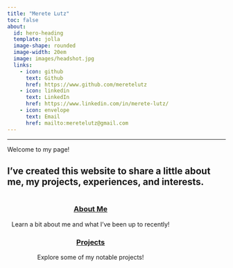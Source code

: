 ```yaml
---
title: "Merete Lutz"
toc: false
about:
  id: hero-heading
  template: jolla
  image-shape: rounded
  image-width: 20em
  image: images/headshot.jpg
  links:
    - icon: github
      text: Github
      href: https://www.github.com/meretelutz
    - icon: linkedin
      text: LinkedIn
      href: https://www.linkedin.com/in/merete-lutz/
    - icon: envelope
      text: Email
      href: mailto:meretelutz@gmail.com
---
```


---

Welcome to my page!

I've created this website to share a little about me, my projects, experiences, and interests. 
---

::: mainbox
::: {style="padding-left: 10px; padding-right: 10px; display: inline-block;"}
::: {layout-ncol="1"}
::: {style="text-align: center;"}
### [About Me](about.qmd)

Learn a bit about me and what I've been up to recently!
:::

::: {style="text-align: center;"}
### [Projects](projects.qmd)

Explore some of my notable projects!
:::

:::
:::
:::